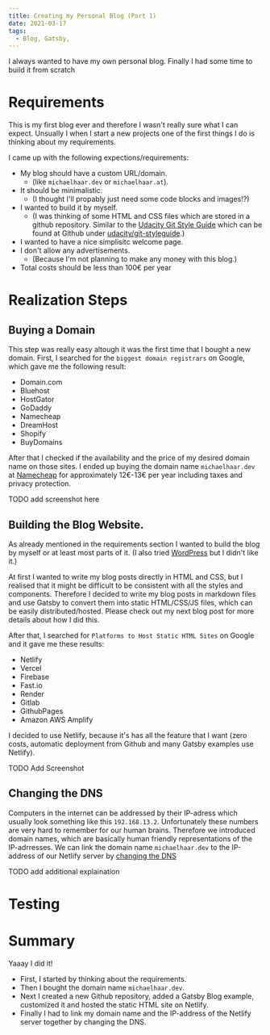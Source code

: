 ```yaml
---
title: Creating my Personal Blog (Part 1)
date: 2021-03-17
tags:
  - Blog, Gatsby,
---
```


I always wanted to have my own personal blog. Finally I had some time
to build it from scratch



# Requirements

This is my first blog ever and therefore I wasn't really sure what I can expect.
Unsually I when I start a new projects one of the first things I do is thinking
about my requirements.

I came up with the following expections/requirements:

- My blog should have a custom URL/domain.
  - (like `michaelhaar.dev` or `michaelhaar.at`).
- It should be minimalistic. 
  - (I thought I'll propably just need some code blocks and
images!?)
- I wanted to build it by myself.
  - (I was thinking of some HTML and CSS files which are stored in a github
  repository. Similar to the [Udacity Git Style Guide] which can be found
at Github under [udacity/git-styleguide].)
- I wanted to have a nice simplisitc welcome page.
- I don't allow any advertisements.
  - (Because I'm not planning to make any money with this blog.)
- Total costs should be less than 100€ per year


# Realization Steps 
## Buying a Domain

This step was really easy altough it was the first time that I bought a new 
domain. First, I searched for the `biggest domain registrars` on Google, which gave
me the following result:
- Domain.com
- Bluehost
- HostGator
- GoDaddy
- Namecheap
- DreamHost
- Shopify
- BuyDomains

After that I checked if the availability and the price of my desired domain name
on those sites. I ended up buying the domain name `michaelhaar.dev` at
[Namecheap] for approximately 12€-13€ per year including taxes and privacy
protection.

TODO add screenshot here

## Building the Blog Website.

As already mentioned in the requirements section I wanted to build the blog by 
myself or at least most parts of it. (I also tried [WordPress] but I
didn't like it.)

At first I wanted to write my blog posts directly in HTML and CSS, but I
realised that it might be difficult to be consistent with all the styles and
components. Therefore I decided to write my blog posts in markdown files and 
use Gatsby to convert them into static HTML/CSS/JS files, which can be easily 
distributed/hosted. Please check out my next blog post for more details about
how I did this.

After that, I searched for `Platforms to Host Static HTML Sites` on Google and
it gave me these results:

- Netlify
- Vercel
- Firebase
- Fast.io
- Render
- Gitlab
- GithubPages
- Amazon AWS Amplify

I decided to use Netlify, because it's has all the feature that I want (zero
costs, automatic deployment from Github and many Gatsby examples use Netlify).

TODO Add Screenshot

## Changing the DNS

Computers in the internet can be addressed by their IP-adress which usually look
something like this `192.168.13.2`. Unfortunately these numbers are very hard to
remember for our human brains. Therefore we introduced domain names, which are
basically human friendly representations of the IP-adrresses. We can link the
domain name `michaelhaar.dev` to the IP-address of our Netlify server
by [changing the DNS]

TODO add additional explaination

# Testing

# Summary

Yaaay I did it! 

- First, I started by thinking about the requirements. 
- Then I bought the domain name `michaelhaar.dev`. 
- Next I created a new Github repository, added a Gatsby Blog
example, customized it and hosted the static HTML site on Netlify.
- Finally I had to link my domain name and the IP-address of the Netlify server
together by changing the DNS.  



[Udacity Git Style Guide]: http://udacity.github.io/git-styleguide/
[udacity/git-styleguide]: https://github.com/udacity/git-styleguide/
[WordPress]: https://wordpress.com
[Namecheap]: https://www.namecheap.com/
[changing the DNS]: https://www.namecheap.com/support/knowledgebase/article.aspx/767/10/how-to-change-dns-for-a-domain/